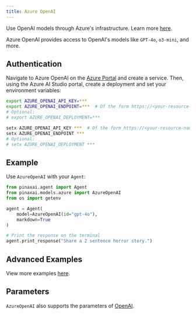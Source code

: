 ```yaml
---
title: Azure OpenAI
---
```


Use OpenAI models through Azure's infrastructure. Learn more [here](https://learn.microsoft.com/azure/ai-services/openai/overview).

Azure OpenAI provides access to OpenAI's models like `GPT-4o`, `o3-mini`, and more.

## Authentication

Navigate to Azure OpenAI on the [Azure Portal](https://portal.azure.com/) and create a service. Then, using the Azure AI Studio portal, create a deployment and set your environment variables:

<CodeGroup>

```bash Mac
export AZURE_OPENAI_API_KEY=***
export AZURE_OPENAI_ENDPOINT=***  # Of the form https://<your-resource-name>.openai.azure.com/openai/deployments/<your-deployment-name>
# Optional:
# export AZURE_OPENAI_DEPLOYMENT=***
```

```bash Windows
setx AZURE_OPENAI_API_KEY ***  # Of the form https://<your-resource-name>.openai.azure.com/openai/deployments/<your-deployment-name>
setx AZURE_OPENAI_ENDPOINT ***
# Optional:
# setx AZURE_OPENAI_DEPLOYMENT ***
```

</CodeGroup>

## Example

Use `AzureOpenAI` with your `Agent`:

<CodeGroup>

```python agent.py
from pinaxai.agent import Agent
from pinaxai.models.azure import AzureOpenAI
from os import getenv

agent = Agent(
    model=AzureOpenAI(id="gpt-4o"),
    markdown=True
)

# Print the response on the terminal
agent.print_response("Share a 2 sentence horror story.")
```

</CodeGroup>

## Advanced Examples

View more examples [here](../examples/models/azure/openai).

## Parameters

<Snippet file="model-azure-openai-params.mdx" />

`AzureOpenAI` also supports the parameters of [OpenAI](/reference/models/openai). 